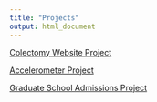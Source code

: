 ```yaml
---
title: "Projects"
output: html_document
---
```


[Colectomy Website Project](https://tiffttu.github.io/P8105_final_website/)

[Accelerometer Project](https://github.com/JustinHsie/p8105_mtp_jih2119/blob/master/p8105_mtp_jih2119.md)

[Graduate School Admissions Project](https://github.com/thecbp/P8106_midterm_project/blob/master/working_report.pdf)